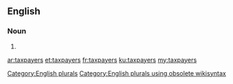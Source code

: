 ==English==

===Noun===
{{head|en}}

# {{plural of|taxpayer}}

[[Category:English plurals]][[Category:English plurals using obsolete wikisyntax]]

[[ar:taxpayers]]
[[et:taxpayers]]
[[fr:taxpayers]]
[[ku:taxpayers]]
[[my:taxpayers]]